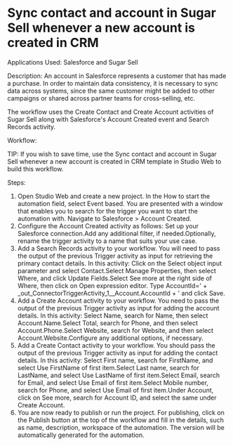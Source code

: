 ﻿# Sync contact and account in Sugar Sell whenever a new account is created in CRM

Applications Used: Salesforce and Sugar Sell

Description: An account in Salesforce represents a customer that has made a
            purchase. In order to maintain data consistency, it is necessary to sync data across
            systems, since the same customer might be added to other campaigns or shared across
            partner teams for cross-selling, etc.

The workflow uses the Create Contact and Create Account activities of Sugar
            Sell along with Salesforce's Account Created event and Search Records
            activity.

Workflow:

TIP: If you wish to save time, use the Sync contact and account in Sugar Sell whenever a
            new account is created in CRM template in Studio Web to build this workflow.

Steps:

1. Open Studio Web and create a new project. In the How to start the
                        automation field, select Event based. You are presented with a
                    window that enables you to search for the trigger you want to start the
                    automation with. Navigate to Salesforce > Account Created.
2. Configure the Account Created activity as follows: Set up your Salesforce connection.Add any additional filter, if needed.Optionally, rename the trigger activity to a name that suits your use
                            case.
3. Add a Search Records activity to your workflow. You will need to pass the
                output of the previous Trigger activity as input for retrieving the primary contact
                details. In this activity: Click on the Select object input parameter and select
                        Contact.Select Manage Properties, then select Where, and click
                            Update Fields.Select  See more at the right side of Where, then click on
                            Open expression editor. Type AccountId=' +
                            _out_ConnectorTriggerActivity_1__Account.AccountId + ' and
                        click Save.
4. Add a Create Account activity to your workflow. You need to pass the output
                of the previous Trigger activity as input for adding the account details. In this
                    activity: Select Name, search for Name, then select
                        Account.Name.Select Total, search for Phone, and then select
                            Account.Phone.Select Website, search for Website, and then select
                            Account.Website.Configure any additional options, if necessary.
5. Add a Create Contact activity to your workflow. You should pass the output of
                the previous Trigger activity as input for adding the contact details. In this
                    activity: Select First name, search for FirstName, and select Use
                            FirstName of first item.Select Last name, search for LastName, and select Use
                            LastName of first item.Select Email, search for Email, and select Use Email of
                            first item.Select Mobile number, search for Phone, and select Use
                            Email of first item.Under Account, click on See more, search for Account
                        ID, and select the same under Create Account.
6. You are now ready to publish or run the project. For publishing, click on the
                Publish button at the top of the workflow and fill in the details, such as name,
                description, workspace of the automation. The version will be automatically
                generated for the automation.
